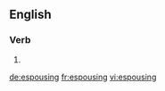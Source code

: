 ==English==

===Verb===
{{head|en|present participle}}

# {{present participle of|espouse|lang=en|nocat=1}}

[[de:espousing]]
[[fr:espousing]]
[[vi:espousing]]